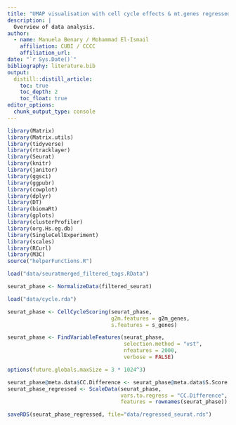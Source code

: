 ```yaml
---
title: "UMAP visualisation with cell cycle effects & mt.genes regressed out"
description: |
  Overview of data analysis.
author:
  - name: Manuela Benary / Mohammad El-Ismail
    affiliation: CUBI / CCCC
    affiliation_url: 
date: "`r Sys.Date()`"
bibliography: literature.bib
output: 
  distill::distill_article:
    toc: true
    toc_depth: 2
    toc_float: true
editor_options: 
  chunk_output_type: console
---
```


```r
library(Matrix)
library(Matrix.utils)
library(tidyverse)
library(rtracklayer)
library(Seurat)
library(knitr)
library(janitor)
library(ggsci)
library(ggpubr)
library(cowplot)
library(dplyr)
library(DT)
library(biomaRt)
library(gplots)
library(clusterProfiler)
library(org.Hs.eg.db)
library(SingleCellExperiment)
library(scales)
library(RCurl)
library(M3C)
source("helperFunctions.R")
```

```r
load("data/seuratmerged_filtered_tags.RData")
```

```r
seurat_phase <- NormalizeData(filtered_seurat)
```

```r
load("data/cycle.rda")
```

```r
seurat_phase <- CellCycleScoring(seurat_phase, 
                                 g2m.features = g2m_genes, 
                                 s.features = s_genes)
```

```r
seurat_phase <- FindVariableFeatures(seurat_phase,
                                     selection.method = "vst",
                                     nfeatures = 2000,
                                     verbose = FALSE)
```

```r
options(future.globals.maxSize = 3 * 1024^3)
```

```r
seurat_phase@meta.data$CC.Difference <- seurat_phase@meta.data$S.Score - seurat_phase@meta.data$G2M.Score
seurat_phase_regressed <- ScaleData(seurat_phase,
                                    vars.to.regress = "CC.Difference",
                                    features = rownames(seurat_phase))
```

```r
saveRDS(seurat_phase_regressed, file="data/regressed_seurat.rds")
```

